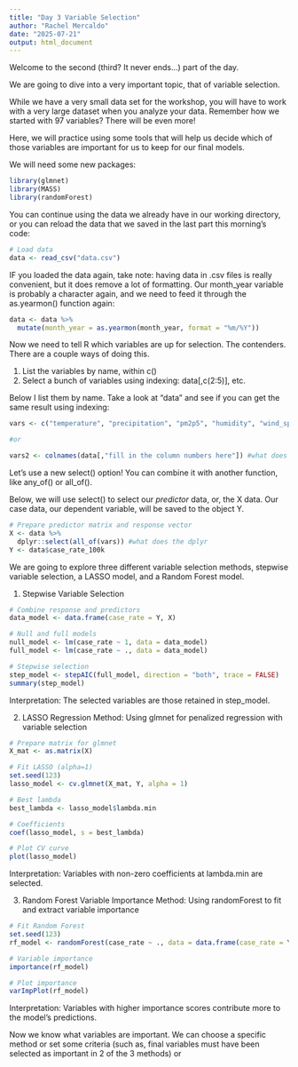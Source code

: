 ```yaml
---
title: "Day 3 Variable Selection"
author: "Rachel Mercaldo"
date: "2025-07-21"
output: html_document
---
```


Welcome to the second (third? It never ends...) part of the day.

We are going to dive into a very important topic, that of variable selection.

While we have a very small data set for the workshop, you will have to work with a very large dataset when you analyze your data. Remember how we started with 97 variables? There will be even more! 

Here, we will practice using some tools that will help us decide which of those variables are important for us to keep for our final models. 

We will need some new packages:
```r
library(glmnet)
library(MASS)
library(randomForest)
```


You can continue using the data we already have in our working directory, or you can reload the data that we saved in the last part this morning's code:

```r
# Load data
data <- read_csv("data.csv")
```


IF you loaded the data again, take note: having data in .csv files is really convenient, but it does remove a lot of formatting. Our month_year variable is probably a character again, and we need to feed it through the as.yearmon() function again:

```r
data <- data %>%
  mutate(month_year = as.yearmon(month_year, format = "%m/%Y")) 
```

Now we need to tell R which variables are up for selection. The contenders. There are a couple ways of doing this. 

1. List the variables by name, within c()
2. Select a bunch of variables using indexing: data[,c(2:5)], etc.

Below I list them by name. Take a look at "data" and see if you can get the same result using indexing:

```r
vars <- c("temperature", "precipitation", "pm2p5", "humidity", "wind_speed")

#or

vars2 <- colnames(data[,"fill in the column numbers here"]) #what does colnames() do?
```

Let's use a new select() option! You can combine it with another function, like any_of() or all_of(). 

Below, we will use select() to select our *predictor* data, or, the X data. Our case data, our dependent variable, will be saved to the object Y.

```r
# Prepare predictor matrix and response vector
X <- data %>% 
  dplyr::select(all_of(vars)) #what does the dplyr
Y <- data$case_rate_100k
```

We are going to explore three different variable selection methods, stepwise variable selection, a LASSO model, and a Random Forest model.


1. Stepwise Variable Selection
```r
# Combine response and predictors
data_model <- data.frame(case_rate = Y, X)

# Null and full models
null_model <- lm(case_rate ~ 1, data = data_model)
full_model <- lm(case_rate ~ ., data = data_model)

# Stepwise selection
step_model <- stepAIC(full_model, direction = "both", trace = FALSE)
summary(step_model)

```

Interpretation: The selected variables are those retained in step_model.

2. LASSO Regression
Method: Using glmnet for penalized regression with variable selection

```r
# Prepare matrix for glmnet
X_mat <- as.matrix(X)

# Fit LASSO (alpha=1)
set.seed(123)
lasso_model <- cv.glmnet(X_mat, Y, alpha = 1)

# Best lambda
best_lambda <- lasso_model$lambda.min

# Coefficients
coef(lasso_model, s = best_lambda)

# Plot CV curve
plot(lasso_model)
```

Interpretation:
Variables with non-zero coefficients at lambda.min are selected.

3. Random Forest Variable Importance
Method: Using randomForest to fit and extract variable importance

```r
# Fit Random Forest
set.seed(123)
rf_model <- randomForest(case_rate ~ ., data = data.frame(case_rate = Y, X), importance=TRUE)

# Variable importance
importance(rf_model)

# Plot importance
varImpPlot(rf_model)
```

Interpretation:
Variables with higher importance scores contribute more to the model's predictions.


Now we know what variables are important. We can choose a specific method or set some criteria (such as, final variables must have been selected as important in 2 of the 3 methods) or 
